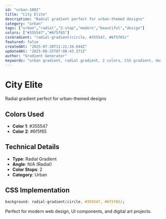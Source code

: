 ```yaml
---
id: "urban-1002"
title: "City Elite"
description: "Radial gradient perfect for urban-themed designs"
category: "urban"
tags: ["urban","radial","2-stop","modern","beautiful","design"]
colors: ["#355547","#6f5f65"]
cssGradient: "radial-gradient(circle, #355547, #6f5f65)"
featured: false
createdAt: "2025-07-28T11:22:34.644Z"
updatedAt: "2025-08-25T07:08:43.371Z"
author: "Gradient Generator"
keywords: "urban gradient, radial gradient, 2 colors, CSS gradient, design, #355547, #6f5f65"
---
```


# City Elite

Radial gradient perfect for urban-themed designs

## Colors Used
- **Color 1**: #355547
- **Color 2**: #6f5f65

## Technical Details
- **Type**: Radial Gradient
- **Angle**: N/A (Radial)
- **Color Stops**: 2
- **Category**: Urban

## CSS Implementation
```css
background: radial-gradient(circle, #355547, #6f5f65);
```

Perfect for modern web design, UI components, and digital art projects.
